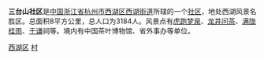 '''三台山社区'''是[[中国|中国]][[浙江省|浙江省]][[杭州市|杭州市]][[西湖区_(杭州市)|西湖区]][[西湖街道_(杭州市)|西湖街道]]所辖的一个[[社区|社区]]，地处西湖风景名胜区。总面积8平方公里，总人口为3184人。风景点有[[虎跑梦泉|虎跑梦泉]]、[[龙井问茶|龙井问茶]]、[[满陇桂雨|满陇桂雨]]、[[于谦|于谦]]祠等。境内有中国茶叶博物馆、省外事办等单位。

[[category:杭州市社区|西湖区]]
[[category:杭州西湖风景名胜区管委会|村]]